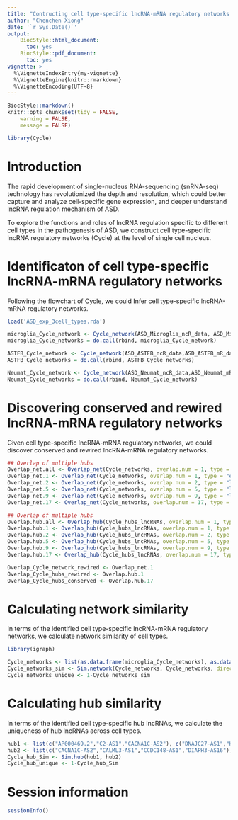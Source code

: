 ---
title: "Contructing cell type-specific lncRNA-mRNA regulatory networks in ASD"
author: "Chenchen Xiong"
date: '`r Sys.Date()`'
output:
    BiocStyle::html_document:
      toc: yes
    BiocStyle::pdf_document:
      toc: yes
vignette: >
  %\VignetteIndexEntry{my-vignette}
  %\VignetteEngine{knitr::rmarkdown}
  %\VignetteEncoding{UTF-8}
---

```{r style, echo=FALSE, results="asis", message=FALSE}
BiocStyle::markdown()
knitr::opts_chunk$set(tidy = FALSE,
    warning = FALSE,
    message = FALSE)
```

```{r echo=FALSE, results='hide', message=FALSE}
library(Cycle)
```


# Introduction

The rapid development of single-nucleus RNA-sequencing (snRNA-seq) technology has revolutionized the depth and resolution, which could better capture and analyze cell-specific gene expression, and deeper understand lncRNA regulation mechanism of ASD.

To explore the functions and roles of lncRNA regulation specific to different cell types in the pathogenesis of ASD, we construct cell type-specific lncRNA regulatory networks (Cycle) at the level of single cell nucleus.


# Identificaton of cell type-specific lncRNA-mRNA regulatory networks

Following the flowchart of Cycle, we could Infer cell type-specific lncRNA-mRNA regulatory networks.
```{r, eval=FALSE, include=TRUE}

load('ASD_exp_3cell_types.rda')

microglia_Cycle_network <- Cycle_network(ASD_Microglia_ncR_data, ASD_Microglia_mR_data, boxsize = 0.1, p.value.cutoff = 0.05, num.cores = 2, dev = TRUE, iteration = TRUE, cell_id = NULL, maxiter = 20)
microglia_Cycle_networks = do.call(rbind, microglia_Cycle_network)

ASTFB_Cycle_network <- Cycle_network(ASD_ASTFB_ncR_data,ASD_ASTFB_mR_data, boxsize = 0.1, p.value.cutoff = 0.05, num.cores = 2, dev = TRUE, iteration = TRUE, cell_id = NULL, maxiter = 20)
ASTFB_Cycle_networks = do.call(rbind, ASTFB_Cycle_networks)

Neumat_Cycle_network <- Cycle_network(ASD_Neumat_ncR_data,ASD_Neumat_mR_data, boxsize = 0.1, p.value.cutoff = 0.05, num.cores = 2, dev = TRUE, iteration = TRUE, cell_id = NULL, maxiter = 20)
Neumat_Cycle_networks = do.call(rbind, Neumat_Cycle_network)

```


# Discovering conserved and rewired lncRNA-mRNA regulatory networks 

Given cell type-specific lncRNA-mRNA regulatory networks, we could discover conserved and rewired lncRNA-mRNA regulatory networks.
```{r, eval=FALSE, include=TRUE}

## Overlap of multiple hubs
Overlap_net.all <- Overlap_net(Cycle_networks, overlap.num = 1, type = "least") 
Overlap_net.1 <- Overlap_net(Cycle_networks, overlap.num = 1, type = "equal")
Overlap_net.2 <- Overlap_net(Cycle_networks, overlap.num = 2, type = "least")
Overlap_net.5 <- Overlap_net(Cycle_networks, overlap.num = 5, type = "least")
Overlap_net.9 <- Overlap_net(Cycle_networks, overlap.num = 9, type = "least")
Overlap_net.17 <- Overlap_net(Cycle_networks, overlap.num = 17, type = "equal")

## Overlap of multiple hubs
Overlap.hub.all <- Overlap_hub(Cycle_hubs_lncRNAs, overlap.num = 1, type = "least") 
Overlap.hub.1 <- Overlap_hub(Cycle_hubs_lncRNAs, overlap.num = 1, type = "equal")
Overlap.hub.2 <- Overlap_hub(Cycle_hubs_lncRNAs, overlap.num = 2, type = "least")
Overlap.hub.5 <- Overlap_hub(Cycle_hubs_lncRNAs, overlap.num = 5, type = "least")
Overlap.hub.9 <- Overlap_hub(Cycle_hubs_lncRNAs, overlap.num = 9, type = "least")
Overlap.hub.17 <- Overlap_hub(Cycle_hubs_lncRNAs, overlap.num = 17, type = "equal")

Overlap_Cycle_network_rewired <- Overlap_net.1
Overlap_Cycle_hubs_rewired <- Overlap.hub.1
Overlap_Cycle_hubs_conserved <- Overlap.hub.17

```


# Calculating network similarity

In terms of the identified cell type-specific lncRNA-mRNA regulatory networks, we calculate network similarity of cell types.
```{r, eval=FALSE, include=TRUE}

library(igraph)

Cycle_networks <- list(as.data.frame(microglia_Cycle_networks), as.data.frame(ASTFB_Cycle_networks), as.data.frame(Neumat_Cycle_networks))
Cycle_networks_sim <- Sim.network(Cycle_networks, Cycle_networks, directed = TRUE)
Cycle_networks_unique <- 1-Cycle_networks_sim
```


# Calculating hub similarity

In terms of the identified cell type-specific hub lncRNAs, we calculate the uniqueness of hub lncRNAs across cell types. 
```{r}
hub1 <- list(c("AP000469.2","C2-AS1","CACNA1C-AS2"), c("DNAJC27-AS1","HPN-AS1")) 
hub2 <- list(c("CACNA1C-AS2","CALML3-AS1","CCDC148-AS1","DIAPH3-AS16"), c("LATS2-AS1", "HPN-AS1", "LINC00305"))
Cycle_hub_Sim <- Sim.hub(hub1, hub2)
Cycle_hub_unique <- 1-Cycle_hub_Sim

```


# Session information
```{r}
sessionInfo()
```

